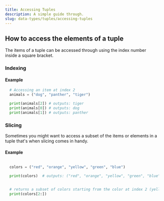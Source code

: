 ```yaml
---
title: Accessing Tuples
description: A simple guide through.
slug: data-types/tuples/accessing-tuples
---
```



## How to access the elements of a tuple

The items of a tuple can be accessed through using the index number inside a square bracket.


### Indexing 

#### Example

```py title="using indexs to access the elements"
  # Accessing an item at index 2 
  animals = ("dog", "panther", "tiger")

  print(animals[2]) # outputs: tiger
  print(animals[0]) # outputs: dog
  print(animals[1]) # outputs: panther

```


### Slicing

Sometimes you might want to access a subset of the items or elements in a tuple that's when slicing comes in handy.

#### Example 

```py title="using slicing to access a subset of elements"
  
  colors = ("red", "orange", "yellow", "green", "blue")

  print(colors)  # outputs: ("red", "orange", "yellow", "green", "blue")

  
  # returns a subset of colors starting from the color at index 2 (yellow)
  print(colors[2:]) 


```

